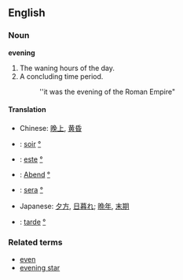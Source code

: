 ==English==
===Noun===
'''evening'''
#The waning hours of the day.
#A concluding time period.
#:''it was the evening of the Roman Empire"

====Translation====
*Chinese: [[晚上]], [[黄昏]]
*{{fr}}: [[soir]] [[:fr:soir|°]]
*{{hu}}: [[este]] [[:hu:este|°]]
*{{de}}: [[Abend]] [[:de:Abend|°]]
*{{it}}: [[sera]] [[:it:sera|°]]
*Japanese: [[夕方]], [[日暮れ]]; [[晩年]], [[末期]]
*{{es}}: [[tarde]] [[:es:tarde|°]]

===Related terms===
*[[even]]
*[[evening star]]
